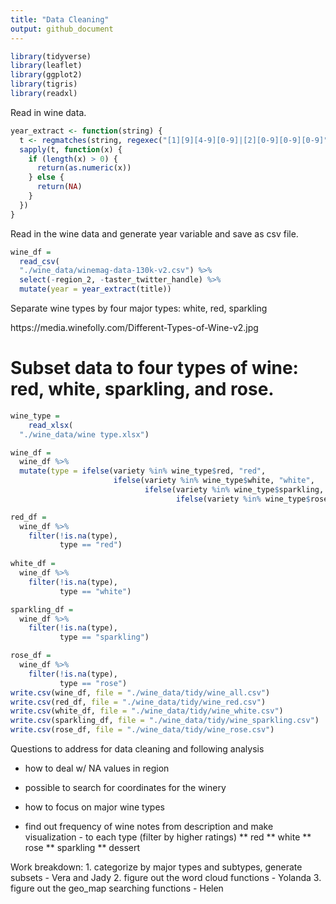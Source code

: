 ```yaml
---
title: "Data Cleaning"
output: github_document
---
```


```r
library(tidyverse)
library(leaflet)
library(ggplot2)
library(tigris)
library(readxl)
```

Read in wine data.

```r
year_extract <- function(string) {
  t <- regmatches(string, regexec("[1][9][4-9][0-9]|[2][0-9][0-9][0-9]", string))
  sapply(t, function(x) {
    if (length(x) > 0) {
      return(as.numeric(x))
    } else {
      return(NA)    
    }
  })
}

```

Read in the wine data and generate year variable and save as csv file.

```r
wine_df = 
  read_csv(
  "./wine_data/winemag-data-130k-v2.csv") %>% 
  select(-region_2, -taster_twitter_handle) %>% 
  mutate(year = year_extract(title))


```

Separate wine types by four major types: white, red, sparkling

https://media.winefolly.com/Different-Types-of-Wine-v2.jpg

# Subset data to four types of wine: red, white, sparkling, and rose.
```r
wine_type = 
    read_xlsx(
  "./wine_data/wine type.xlsx")  

wine_df = 
  wine_df %>% 
  mutate(type = ifelse(variety %in% wine_type$red, "red", 
                       ifelse(variety %in% wine_type$white, "white", 
                              ifelse(variety %in% wine_type$sparkling, "sparkling", 
                                     ifelse(variety %in% wine_type$rose, "rose", NA )))))

red_df = 
  wine_df %>% 
    filter(!is.na(type),
           type == "red")
  
white_df = 
  wine_df %>% 
    filter(!is.na(type),
           type == "white")

sparkling_df = 
  wine_df %>% 
    filter(!is.na(type),
           type == "sparkling")

rose_df = 
  wine_df %>% 
    filter(!is.na(type),
           type == "rose")
write.csv(wine_df, file = "./wine_data/tidy/wine_all.csv")
write.csv(red_df, file = "./wine_data/tidy/wine_red.csv")
write.csv(white_df, file = "./wine_data/tidy/wine_white.csv")
write.csv(sparkling_df, file = "./wine_data/tidy/wine_sparkling.csv")
write.csv(rose_df, file = "./wine_data/tidy/wine_rose.csv")
```


Questions to address for data cleaning and following analysis 

* how to deal w/ NA values in region

* possible to search for coordinates for the winery

* how to focus on major wine types

* find out frequency of wine notes from description and make visualization - to each type (filter by higher ratings)
  ** red
  ** white
  ** rose
  ** sparkling
  ** dessert

  

Work breakdown:
1. categorize by major types and subtypes, generate subsets - Vera and Jady
2. figure out the word cloud functions - Yolanda
3. figure out the geo_map searching functions - Helen
